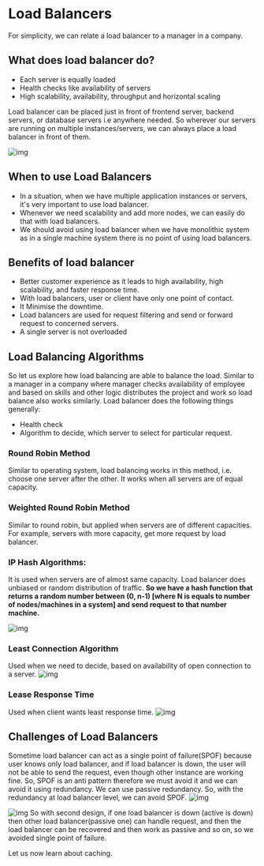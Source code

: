 # Load Balancers
For simplicity, we can relate a load balancer to a manager in a company.

## What does load balancer do?
- Each server is equally loaded
- Health checks like availability of servers
- High scalability, availability, throughput and horizontal scaling

Load balancer can be placed just in front of frontend server, backend servers, or database servers i.e anywhere needed. So wherever our servers are running on multiple instances/servers, we can always place a load balancer in front of them.

![img](/assets/8.1.png)

## When to use Load Balancers
- In a situation, when we have multiple application instances or servers, it's very important to use load balancer.
- Whenever we need scalability and add more nodes, we can easily do that with load balancers.
- We should avoid using load balancer when we have monolithic system as in a single machine system there is no point of using load balancers.

## Benefits of load balancer
- Better customer experience as it leads to high availability, high scalability, and faster response time.
- With load balancers, user or client have only one point of contact.
- It Minimise the downtime.
- Load balancers are used for request filtering and send or forward request to concerned servers.
- A single server is not overloaded

## Load Balancing Algorithms
So let us explore how load balancing are able to balance the load. Similar to a manager in a company where manager checks availability of employee and based on skills and other logic distributes the project and work so load balance also works similarly.
Load balancer does the following things generally:
- Health check
- Algorithm to decide, which server to select for particular request.

### Round Robin Method
Similar to operating system, load balancing works in this method, i.e. choose one server after the other. It works when all servers are of equal capacity.

### Weighted Round Robin Method
Similar to round robin, but applied when servers are of different capacities. For example, servers with more capacity, get more request by load balancer.

### IP Hash Algorithms: 
It is used when servers are of almost same capacity. Load balancer does unbiased or random distribution of traffic. 
**So we have a hash function that returns a random number between (0, n-1)  [where N is equals to number of nodes/machines in a system] and send request to that number machine.**

![img](/assets/8.2.png)

### Least Connection Algorithm
Used when we need to decide, based on availability of open connection to a server.
![img](/assets/8.3.png)

### Lease Response Time
Used when client wants least response time.
![img](/assets/8.4.png)

## Challenges of Load Balancers
Sometime load balancer can act as a single point of failure(SPOF) because user knows only load balancer, and if load balancer is down, the user will not be able to send the request, even though other instance are working fine.
So, SPOF is an anti pattern therefore we must avoid it and we can avoid it using redundancy. We can use passive redundancy.
So, with the redundancy at load balancer level, we can avoid SPOF.
![img](/assets/8.5.png)

![img](/assets/8.6.png)
So with second design, if one load balancer is down (active is down) then other load balancer(passive one) can handle request, and then the load balancer can be recovered and then work as passive and so on, so we avoided single point of failure.

Let us now learn about caching.